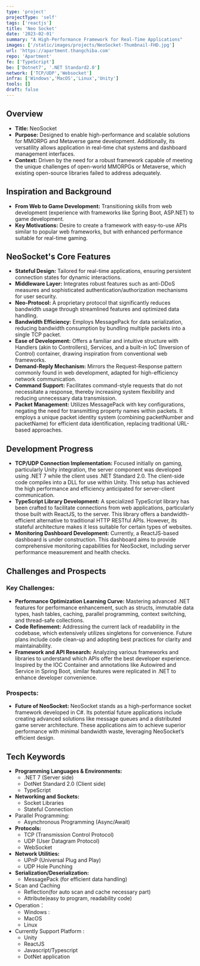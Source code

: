 ```yaml
---
type: 'project'
projectType: 'self'
tags: ['reactjs']
title: 'Neo Socket'
date: '2023-02-01'
summary: "A High-Performance Framework for Real-Time Applications"
images: ['/static/images/projects/NeoSocket-Thumbnail-FHD.jpg']
url: 'https://apartment.thangchiba.com'
repo: 'Apartment'
fe: ['TypeScript']
be: ['Dotnet7', '.NET Standard2.0']
network: ['TCP/UDP','Websocket']
infra: ['Windows','MacOS','Linux','Unity']
tools: []
draft: false
---
```



## **Overview**

- **Title:** NeoSocket
- **Purpose:** Designed to enable high-performance and scalable solutions for MMORPG and Metaverse game development. Additionally, its versatility allows application in real-time chat systems and dashboard management interfaces.
- **Context:** Driven by the need for a robust framework capable of meeting the unique challenges of open-world MMORPGs or Metaverse, which existing open-source libraries failed to address adequately.

## **Inspiration and Background**

- **From Web to Game Development:** Transitioning skills from web development (experience with frameworks like Spring Boot, ASP.NET) to game development.
- **Key Motivations:** Desire to create a framework with easy-to-use APIs similar to popular web frameworks, but with enhanced performance suitable for real-time gaming.

## **NeoSocket's Core Features**

- **Stateful Design:** Tailored for real-time applications, ensuring persistent connection states for dynamic interactions.
- **Middleware Layer:** Integrates robust features such as anti-DDoS measures and sophisticated authentication/authorization mechanisms for user security.
- **Neo-Protocol:** A proprietary protocol that significantly reduces bandwidth usage through streamlined features and optimized data handling.
- **Bandwidth Efficiency:** Employs MessagePack for data serialization, reducing bandwidth consumption by bundling multiple packets into a single TCP packet.
- **Ease of Development:** Offers a familiar and intuitive structure with Handlers (akin to Controllers), Services, and a built-in IoC (Inversion of Control) container, drawing inspiration from conventional web frameworks.
- **Demand-Reply Mechanism:** Mirrors the Request-Response pattern commonly found in web development, adapted for high-efficiency network communication.
- **Command Support:** Facilitates command-style requests that do not necessitate a response, thereby increasing system flexibility and reducing unnecessary data transmission.
- **Packet Management:** Utilizes MessagePack with key configurations, negating the need for transmitting property names within packets. It employs a unique packet identity system (combining packetNumber and packetName) for efficient data identification, replacing traditional URL-based approaches.

## **Development Progress**

- **TCP/UDP Connection Implementation:** Focused initially on gaming, particularly Unity integration, the server component was developed using .NET 7 while the client uses .NET Standard 2.0. The client-side code compiles into a DLL for use within Unity. This setup has achieved the high performance and efficiency anticipated for server-client communication.
- **TypeScript Library Development:** A specialized TypeScript library has been crafted to facilitate connections from web applications, particularly those built with ReactJS, to the server. This library offers a bandwidth-efficient alternative to traditional HTTP RESTful APIs. However, its stateful architecture makes it less suitable for certain types of websites.
- **Monitoring Dashboard Development:** Currently, a ReactJS-based dashboard is under construction. This dashboard aims to provide comprehensive monitoring capabilities for NeoSocket, including server performance measurement and health checks.

## **Challenges and Prospects**

### **Key Challenges:**

- **Performance Optimization Learning Curve:** Mastering advanced .NET features for performance enhancement, such as structs, immutable data types, hash tables, caching, parallel programming, context switching, and thread-safe collections.
- **Code Refinement:** Addressing the current lack of readability in the codebase, which extensively utilizes singletons for convenience. Future plans include code clean-up and adopting best practices for clarity and maintainability.
- **Framework and API Research:** Analyzing various frameworks and libraries to understand which APIs offer the best developer experience. Inspired by the IOC Container and annotations like Autowired and Service in Spring Boot, similar features were replicated in .NET to enhance developer convenience.

### **Prospects:**

- **Future of NeoSocket:** NeoSocket stands as a high-performance socket framework developed in C#. Its potential future applications include creating advanced solutions like message queues and a distributed game server architecture. These applications aim to achieve superior performance with minimal bandwidth waste, leveraging NeoSocket’s efficient design.

## Tech Keywords

- **Programming Languages & Environments:**
  - .NET 7 (Server side)
  - DotNet Standard 2.0 (Client side)
  - TypeScript
- **Networking and Sockets:**
  - Socket Libraries
  - Stateful Connection
- Parallel Programming:
  - Asynchronous Programming (Async/Await)
- **Protocols:**
  - TCP (Transmission Control Protocol)
  - UDP (User Datagram Protocol)
  - WebSocket
- **Network Utilities:**
  - UPnP (Universal Plug and Play)
  - UDP Hole Punching
- **Serialization/Deserialization:**
  - MessagePack (for efficient data handling)
- Scan and Caching
  - Reflection(for auto scan and cache necessary part)
  - Attribute(easy to program, readability code)
- Operation：
  - Windows :
  - MacOS
  - Linux
- Currently Support Platform :
  - Unity
  - ReactJS
  - Javascript/Typescript
  - DotNet application